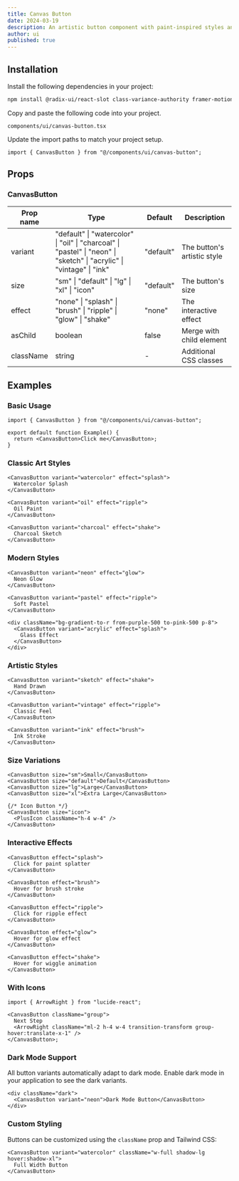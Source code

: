 ```yaml
---
title: Canvas Button
date: 2024-03-19
description: An artistic button component with paint-inspired styles and effects.
author: ui
published: true
---
```


<ComponentPreview name="canvas-button-demo" />

## Installation

<Steps>

<Step>Install the following dependencies in your project:</Step>

```bash
npm install @radix-ui/react-slot class-variance-authority framer-motion
```

<Step>Copy and paste the following code into your project.</Step>

`components/ui/canvas-button.tsx`

<ComponentSource name="canvas-button" />

<Step>Update the import paths to match your project setup.</Step>

```tsx
import { CanvasButton } from "@/components/ui/canvas-button";
```

</Steps>

## Props

### CanvasButton

| Prop name | Type                                                                                                                  | Default   | Description                 |
| --------- | --------------------------------------------------------------------------------------------------------------------- | --------- | --------------------------- |
| variant   | "default" \| "watercolor" \| "oil" \| "charcoal" \| "pastel" \| "neon" \| "sketch" \| "acrylic" \| "vintage" \| "ink" | "default" | The button's artistic style |
| size      | "sm" \| "default" \| "lg" \| "xl" \| "icon"                                                                           | "default" | The button's size           |
| effect    | "none" \| "splash" \| "brush" \| "ripple" \| "glow" \| "shake"                                                        | "none"    | The interactive effect      |
| asChild   | boolean                                                                                                               | false     | Merge with child element    |
| className | string                                                                                                                | -         | Additional CSS classes      |

## Examples

### Basic Usage

```tsx
import { CanvasButton } from "@/components/ui/canvas-button";

export default function Example() {
  return <CanvasButton>Click me</CanvasButton>;
}
```

### Classic Art Styles

```tsx
<CanvasButton variant="watercolor" effect="splash">
  Watercolor Splash
</CanvasButton>

<CanvasButton variant="oil" effect="ripple">
  Oil Paint
</CanvasButton>

<CanvasButton variant="charcoal" effect="shake">
  Charcoal Sketch
</CanvasButton>
```

### Modern Styles

```tsx
<CanvasButton variant="neon" effect="glow">
  Neon Glow
</CanvasButton>

<CanvasButton variant="pastel" effect="ripple">
  Soft Pastel
</CanvasButton>

<div className="bg-gradient-to-r from-purple-500 to-pink-500 p-8">
  <CanvasButton variant="acrylic" effect="splash">
    Glass Effect
  </CanvasButton>
</div>
```

### Artistic Styles

```tsx
<CanvasButton variant="sketch" effect="shake">
  Hand Drawn
</CanvasButton>

<CanvasButton variant="vintage" effect="ripple">
  Classic Feel
</CanvasButton>

<CanvasButton variant="ink" effect="brush">
  Ink Stroke
</CanvasButton>
```

### Size Variations

```tsx
<CanvasButton size="sm">Small</CanvasButton>
<CanvasButton size="default">Default</CanvasButton>
<CanvasButton size="lg">Large</CanvasButton>
<CanvasButton size="xl">Extra Large</CanvasButton>

{/* Icon Button */}
<CanvasButton size="icon">
  <PlusIcon className="h-4 w-4" />
</CanvasButton>
```

### Interactive Effects

```tsx
<CanvasButton effect="splash">
  Click for paint splatter
</CanvasButton>

<CanvasButton effect="brush">
  Hover for brush stroke
</CanvasButton>

<CanvasButton effect="ripple">
  Click for ripple effect
</CanvasButton>

<CanvasButton effect="glow">
  Hover for glow effect
</CanvasButton>

<CanvasButton effect="shake">
  Hover for wiggle animation
</CanvasButton>
```

### With Icons

```tsx
import { ArrowRight } from "lucide-react";

<CanvasButton className="group">
  Next Step
  <ArrowRight className="ml-2 h-4 w-4 transition-transform group-hover:translate-x-1" />
</CanvasButton>;
```

### Dark Mode Support

All button variants automatically adapt to dark mode. Enable dark mode in your application to see the dark variants.

```tsx
<div className="dark">
  <CanvasButton variant="neon">Dark Mode Button</CanvasButton>
</div>
```

### Custom Styling

Buttons can be customized using the `className` prop and Tailwind CSS:

```tsx
<CanvasButton variant="watercolor" className="w-full shadow-lg hover:shadow-xl">
  Full Width Button
</CanvasButton>
```
